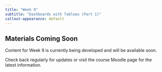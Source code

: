 ```yaml
---
title: "Week 9"
subtitle: "Dashboards with Tableau (Part 1)"
callout-appearance: default
---
```


::: {.callout-note}
## Materials Coming Soon

Content for Week 9 is currently being developed and will be available soon.

Check back regularly for updates or visit the course Moodle page for the latest information.
:::